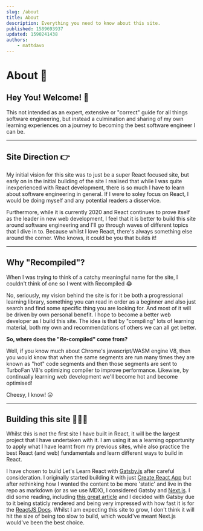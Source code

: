 ```yaml
---
slug: /about
title: About
description: Everything you need to know about this site.
published: 1589693937
updated: 1590241438
authors:
    - mattdavo
---
```


# About 🚀

## Hey You! Welcome! 👊


<p>
    <WelcomeMessage />
</p>

This not intended as an expert, extensive or "correct" guide for all things software engineering, but instead a culmination and sharing of my own learning experiences on a journey to becoming the best software engineer I can be.

---

## Site Direction 👉

My initial vision for this site was to just be a super React focused site, but early on in the initial building of the site I realised that while I was quite inexperienced with React development, there is so much I have to learn about software engineering in general. If I were to soley focus on React, I would be doing myself and any potential readers a disservice.

Furthermore, while it is currently 2020 and React continues to prove itself as the leader in new web development, I feel that it is better to build this site around software engineering and I'll go through waves of different topics that I dive in to. Because whilst I love React, there's always something else around the corner. Who knows, it could be you that builds it!

---

## Why "Recompiled"?

When I was trying to think of a catchy meaningful name for the site, I couldn't think of one so I went with <Keyword>Recompiled</Keyword> 😂

No, seriously, my vision behind the site is for it be both a progressional learning library, something you can read in order as a beginner and also just search and find some specific thing you are looking for. And most of it will be driven by own personal benefit. I hope to become a better web developer as I build this site. The idea is that by "compiling" lots of learning material, both my own and recommendations of others we can all get better.

**So, where does the "_Re_-compiled" come from?**

Well, if you know much about Chrome's javascript/WASM engine V8, then you would know that when the same segments are run many times they are known as "hot" code segments and then those segments are sent to TurboFan V8's optimizing compiler to improve performance. Likewise, by continually learning web development we'll become hot and become optimised!

Cheesy, I know! 😜

---

## Building this site 👷🏻‍♂️

Whilst this is not the first site I have built in React, it will be the largest project that I have undertaken with it. I am using it as a learning opportunity to apply what I have learnt from my previous sites, while also practice the best React (and web) fundamentals and learn different ways to build in React.

I have chosen to build Let's Learn React with [Gatsby.js](https://www.gatsbyjs.org/) after careful consideration. I originally started building it with just [Create React App](https://create-react-app.dev/) but after rethinking how I wanted the content to be more 'static' and live in the repo as markdown (or as we use MDX), I considered Gatsby and [Next.js](https://nextjs.org/). I did some reading, including [this great article](https://dev.to/jameesy/gatsby-vs-next-js-what-why-and-when-4al5) and I decided with Gatsby due to it being staticly rendered and being very impressed with how fast it is for the [ReactJS Docs](https://reactjs.org/). Whilst I am expecting this site to grow, I don't think it will hit the size of being too slow to build, which would've meant Next.js would've been the best choice.

